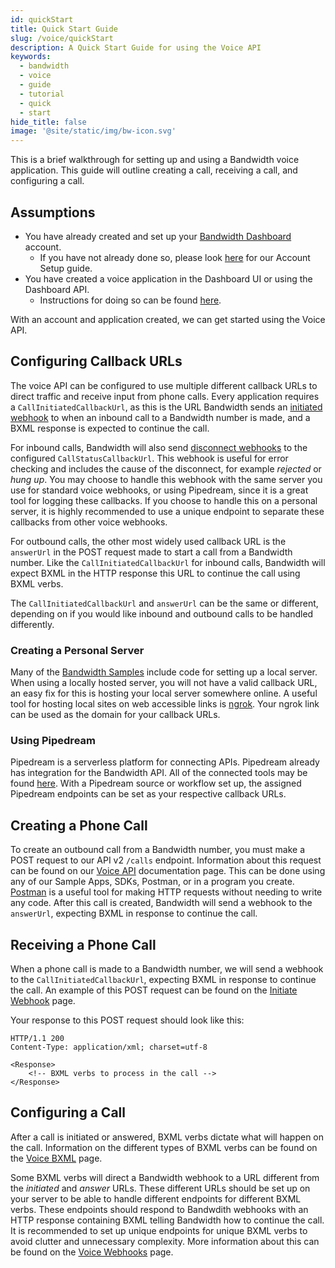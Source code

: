 ```yaml
---
id: quickStart
title: Quick Start Guide
slug: /voice/quickStart
description: A Quick Start Guide for using the Voice API
keywords:
  - bandwidth
  - voice
  - guide
  - tutorial
  - quick
  - start
hide_title: false
image: '@site/static/img/bw-icon.svg'
---
```


This is a brief walkthrough for setting up and using a Bandwidth voice application. This guide will outline creating a call, receiving a call, and configuring a call.

## Assumptions
* You have already created and set up your [Bandwidth Dashboard](https://dashboard.bandwidth.com) account. 
    * If you have not already done so, please look [here](/docs/account/dashboard-setup/) for our Account Setup guide.
* You have created a voice application in the Dashboard UI or using the Dashboard API. 
    * Instructions for doing so can be found [here](/docs/account/applications/).

With an account and application created, we can get started using the Voice API.

## Configuring Callback URLs
The voice API can be configured to use multiple different callback URLs to direct traffic and receive input from phone calls.
Every application requires a `CallInitiatedCallbackUrl`, as this is the URL Bandwidth sends an [initiated webhook](./webhooks/initiate.mdx) to when an inbound call to a Bandwidth number is made,
and a BXML response is expected to continue the call.

For inbound calls, Bandwidth will also send [disconnect webhooks](./webhooks/disconnect.mdx) to the configured `CallStatusCallbackUrl`. This webhook is useful for error checking and includes the cause of the disconnect, for example _rejected_ or _hung up_.
You may choose to handle this webhook with the same server you use for standard voice webhooks, or using Pipedream, since it is a great tool for logging these callbacks.
If you choose to handle this on a personal server, it is highly recommended to use a unique endpoint to separate these callbacks from other voice webhooks.

For outbound calls, the other most widely used callback URL is the `answerUrl` in the POST request made to start a call from a Bandwidth number.
Like the `CallInitiatedCallbackUrl` for inbound calls, Bandwidth will expect BXML in the HTTP response this URL to continue the call using BXML verbs.

The `CallInitiatedCallbackUrl` and `answerUrl` can be the same or different, depending on if you would like inbound and outbound calls to be handled differently.

### Creating a Personal Server
Many of the [Bandwidth Samples](https://github.com/Bandwidth-Samples) include code for setting up a local server.
When using a locally hosted server, you will not have a valid callback URL, an easy fix for this is hosting your local server somewhere online.
A useful tool for hosting local sites on web accessible links is [ngrok](https://ngrok.com/). Your ngrok link can be used as the domain for your callback URLs.


### Using Pipedream
Pipedream is a serverless platform for connecting APIs.
Pipedream already has integration for the Bandwidth API. All of the connected tools may be found [here](https://pipedream.com/apps/bandwidth/integrations/pipedream).
With a Pipedream source or workflow set up, the assigned Pipedream endpoints can be set as your respective callback URLs.

## Creating a Phone Call
To create an outbound call from a Bandwidth number, you must make a POST request to our API v2 `/calls` endpoint.
Information about this request can be found on our [Voice API](/apis/voice#operation/createCall/) documentation page.
This can be done using any of our Sample Apps, SDKs, Postman, or in a program you create.
[Postman](https://www.postman.com/) is a useful tool for making HTTP requests without needing to write any code.
After this call is created, Bandwidth will send a webhook to the `answerUrl`, expecting BXML in response to continue the call.

## Receiving a Phone Call
When a phone call is made to a Bandwidth number, we will send a webhook to the `CallInitiatedCallbackUrl`, expecting BXML in response to continue the call.
An example of this POST request can be found on the [Initiate Webhook](/docs/voice/webhooks/initiate#examples/) page.

Your response to this POST request should look like this:
```
HTTP/1.1 200
Content-Type: application/xml; charset=utf-8

<Response>
    <!-- BXML verbs to process in the call -->
</Response>
```


## Configuring a Call
After a call is initiated or answered, BXML verbs dictate what will happen on the call.
Information on the different types of BXML verbs can be found on the [Voice BXML](/docs/voice/bxml/) page.

Some BXML verbs will direct a Bandwidth webhook to a URL different from the _initiated_ and _answer_ URLs.
These different URLs should be set up on your server to be able to handle different endpoints for different BXML verbs.
These endpoints should respond to Bandwdith webhooks with an HTTP response containing BXML telling Bandwidth how to continue the call.
It is recommended to set up unique endpoints for unique BXML verbs to avoid clutter and unnecessary complexity.
More information about this can be found on the [Voice Webhooks](/docs/voice/webhooks/) page.

